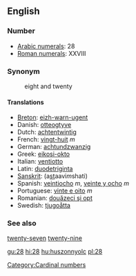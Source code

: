 ==English==

=== Number ===

*[[w:Arabic Numerals|Arabic numerals]]: 28
*[[w:Roman numerals|Roman numerals]]: XXVIII

=== Synonym ===
:eight and twenty

==== Translations ====
*[[Breton]]: [[eizh-warn-ugent]]
*Danish: [[otteogtyve]]
*Dutch: [[achtentwintig]]
*French: [[vingt-huit]] ''m''
*German: [[achtundzwanzig]]
*Greek: [[eikosi-okto]]
*Italian: [[ventiotto]]
*Latin: [[duodetriginta]]
*[[Sanskrit]]: (a<u>st</u>aavi''m''shati)
*Spanish: [[veintiocho]] ''m'', [[veinte y ocho]] ''m''
*Portuguese: [[vinte e oito]] ''m''
*Romanian: [[douăzeci şi opt]]
*Swedish: [[tjugoåtta]]

=== See also ===

[[twenty-seven]] [[twenty-nine]]

[[Category:Cardinal numbers]]

[[gu:28]]
[[hi:28]]
[[hu:huszonnyolc]]
[[pl:28]]